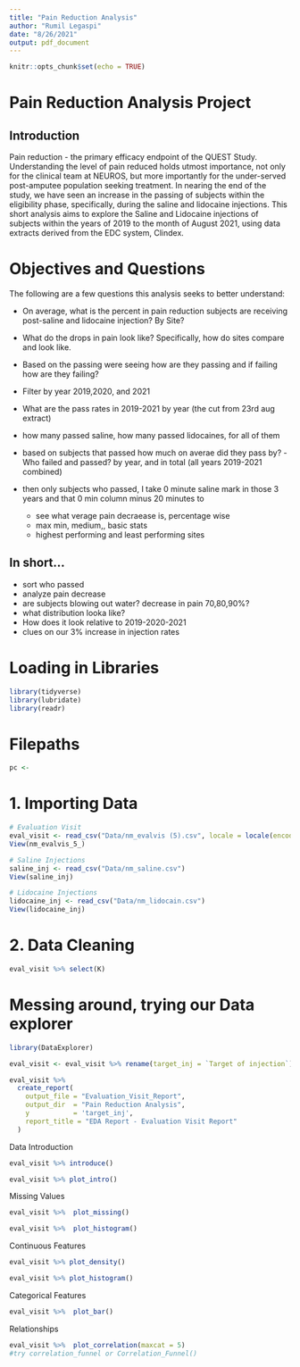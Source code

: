 ```yaml
---
title: "Pain Reduction Analysis"
author: "Rumil Legaspi"
date: "8/26/2021"
output: pdf_document
---
```


```r
knitr::opts_chunk$set(echo = TRUE)

```




# Pain Reduction Analysis Project

## Introduction
  
Pain reduction - the primary efficacy endpoint of the QUEST Study. Understanding the level of pain reduced holds utmost importance, not only for the clinical team at NEUROS, but more importantly for the under-served post-amputee population seeking treatment. In nearing the end of the study, we have seen an increase in the passing of subjects within the eligibility phase, specifically, during the saline and lidocaine injections. This short analysis aims to explore the Saline and Lidocaine injections of subjects within the years of 2019 to the month of August 2021, using data extracts derived from the EDC system, Clindex.

# Objectives and Questions
The following are a few questions this analysis seeks to better understand:

- On average, what is the percent in pain reduction subjects are receiving post-saline and lidocaine injection? By Site?

- What do the drops in pain look like? Specifically, how do sites compare and look like.

- Based on the passing were seeing how are they passing and if failing how are they failing?

- Filter by year 2019,2020, and 2021


- What are the pass rates in 2019-2021 by year (the cut from 23rd aug extract)

- how many passed saline, how many passed lidocaines, for all of them
- based on subjects that passed how much on averae did they pass by?
-Who failed and passed? by year, and in total (all years 2019-2021 combined)

- then only subjects who passed, I take 0 minute saline mark in those 3 years and that 0 min    column minus 20 minutes to
    - see what verage pain decraease is, percentage wise
    - max min, medium,, basic stats
    - highest performing and least performing sites



## In short...
- sort who passed
- analyze pain decrease
- are subjects blowing out water? decrease in pain 70,80,90%?
- what distribution looka like?
- How does it look relative to 2019-2020-2021
- clues on our 3% increase in injection rates

#  Loading in Libraries
```r
library(tidyverse)
library(lubridate)
library(readr)
```

# Filepaths
```r
pc <-
```


# 1. Importing Data
```r
# Evaluation Visit
eval_visit <- read_csv("Data/nm_evalvis (5).csv", locale = locale(encoding = "Latin1"))
View(nm_evalvis_5_)

# Saline Injections
saline_inj <- read_csv("Data/nm_saline.csv")
View(saline_inj)

# Lidocaine Injections
lidocaine_inj <- read_csv("Data/nm_lidocain.csv")
View(lidocaine_inj)
```

# 2. Data Cleaning
```r

eval_visit %>% select(K)
```














# Messing around, trying our Data explorer
```r
library(DataExplorer)

eval_visit <- eval_visit %>% rename(target_inj = `Target of injection`)

eval_visit %>% 
  create_report(
    output_file = "Evaluation_Visit_Report",
    output_dir  = "Pain Reduction Analysis",
    y           = 'target_inj',
    report_title = "EDA Report - Evaluation Visit Report"
  )
```

Data Introduction
```r
eval_visit %>% introduce()

eval_visit %>% plot_intro()
```


Missing Values 
```r
eval_visit %>%  plot_missing()

eval_visit %>%  plot_histogram()
```

Continuous Features
```r
eval_visit %>% plot_density()

eval_visit %>% plot_histogram()
```

Categorical Features
```r
eval_visit %>%  plot_bar()
```


Relationships
```r
eval_visit %>%  plot_correlation(maxcat = 5)
#try correlation_funnel or Correlation_Funnel()
```

